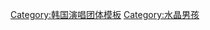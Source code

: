{{Navbox musical artist
| name  = 水晶男孩
| title = [[水晶男孩]]
| background = group_or_band
| bodyclass  = hlist
| above = 
* '''[[殷志源]]'''
* '''[[李宰鎮]]'''
* '''[[金在德]]'''
* [[姜成勳]]<sup>暫停團體活動</sup>
* [[高志鎔]]<sup>不參與團體活動</sup>
* '''[[張水院]]'''

| list1 = {{Navbox musical artist|child
  | liststyle = background-color:#b0c4de
  | list1 = '''1997年－2000年'''
  }}

| group2 = 音樂作品
| list2 ={{Navbox musical artist|child
  | group1 = 正規專輯
  | list1 =
* [[學園別曲]]（1997）
* [[Welcome To The Sechskies Land]]（1997）
* [[Road Fighter (專輯)|Road Fighter]]（1998）
* [[Com' Back]]（1999）
  | group2 = 特別專輯
  | list2 =
* 3.5輯 [[Special (專輯)|Special]]（1998）
* 精選專輯 1020 Mix（1999）
* 告別專輯 [[Blue Note]]（2000）
  | group3 = 現場專輯
  | list3 =
* Sechskies Live Concert（1999）
* SECHSKIES 2000 LIVE CONCERT（2000）
  | group4 = 數位單曲
  | list4 = Thanks（2000）
  }}

| group3 = 影視作品
| list3 ={{Navbox musical artist|child
  | group1 = 電影  
  | list1 = [[Seventeen (電影)|Seventeen]]（1998）
  }}

| list4 = {{Navbox musical artist|child
  | liststyle = background-color:#b0c4de
  | list1 = '''2016年 重組後'''
  }}

| group5 = 音樂作品
| list5 ={{Navbox musical artist|child
  | group1 = 正規專輯
  | list1 ={{Navbox musical artist|child
  | groupstyle = 
    | group1 = 韓國
    | list1  = [[Another Light|ANOTHER LIGHT]]（2017）
    | group2 = 日本
    | list2  = [[THE 20TH ANNIVERSARY -Japan Edition-]]（2017）}}
  | group2 = 迷你專輯
  | list2 = [[ALL FOR YOU (專輯)|ALL FOR YOU]]（2020）
  | group3 = 特別專輯
  | list3 = 
* 重新錄音專輯 [[2016 Re-ALBUM]]（2016）
* 二十週年專輯 [[THE 20TH ANNIVERSARY]]（2017）
  | group4 = 現場專輯
  | list4  = 
* 2016 SECHSKIES CONCERT - YELLOW NOTE（2017）
* 2017 SECHSKIES [YELLOW NOTE] FINAL IN SEOUL（2017）
* SECHSKIES THE 20TH ANNIVERSARY CONCERT（2018）
* SECHSKIES 2018 CONCERT [NOW HERE AGAIN]（2019）
  | group5 = 數位單曲
  | list5  = 
* [[THREE WORDS]]（2016）
* [[Don't Look Back (水晶男孩單曲)|DON'T LOOK BACK]]（2021）
  }}

| group6 = 影視作品
| list6 ={{Navbox musical artist|child
  | group1 = 紀錄片  
  | list1 =
* SECHSKIES Eighteen（2018）
* SECHSKIES'S HOUSE, 2019（2019）
  }}

| group7 = 相關項目
| list7 = 
* [[DSP媒體]]
* [[YG娛樂]]
* [[YGEX]]
* [[J-Walk (韓國組合)|J-Walk]]
* [[HOT.Sech.god.RG]]
* 粉絲名稱：YELLOWKIES

|below =
* &nbsp;{{icon|Category}} '''[[:Category:水晶男孩|水晶男孩分類頁面]]'''
* &nbsp;{{icon|Commons}} '''[[commons:Category:Sechs Kies|Commons]]'''
* [[水晶男孩音樂作品列表|音樂作品列表]]
* [[水晶男孩影視作品列表|影視作品列表]]
* [[水晶男孩獲獎與提名列表|獲獎與提名列表]]
* [[水晶男孩巡迴演唱會列表|巡迴演唱會列表]]
}}
<noinclude>
{{collapsible option}}
[[Category:韩国演唱团体模板]]
[[Category:水晶男孩]]
</noinclude>
